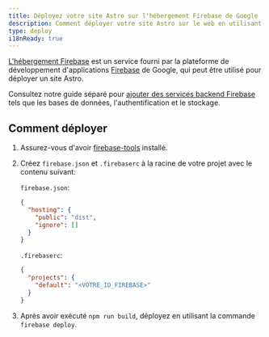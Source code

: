 ```yaml
---
title: Déployez votre site Astro sur l'hébergement Firebase de Google
description: Comment déployer votre site Astro sur le web en utilisant l'hébergement Firebase de Google.
type: deploy
i18nReady: true
---
```


[L'hébergement Firebase](https://firebase.google.com/products/hosting) est un service fourni par la plateforme de développement d'applications [Firebase](https://firebase.google.com/) de Google, qui peut être utilisé pour déployer un site Astro.

Consultez notre guide séparé pour [ajouter des services backend Firebase](/fr/guides/backend/google-firebase/) tels que les bases de données, l'authentification et le stockage.

## Comment déployer

1. Assurez-vous d'avoir [firebase-tools](https://www.npmjs.com/package/firebase-tools) installé.

2. Créez `firebase.json` et `.firebaserc` à la racine de votre projet avec le contenu suivant:

   `firebase.json`:

   ```json
   {
     "hosting": {
       "public": "dist",
       "ignore": []
     }
   }
   ```

   `.firebaserc`:

   ```json
   {
     "projects": {
       "default": "<VOTRE_ID_FIREBASE>"
     }
   }
   ```

3. Après avoir exécuté `npm run build`, déployez en utilisant la commande `firebase deploy`.
